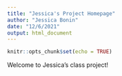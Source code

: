 ```yaml
---
title: "Jessica's Project Homepage"
author: "Jessica Bonin"
date: "12/6/2021"
output: html_document
---
```


```r
knitr::opts_chunk$set(echo = TRUE)
```

Welcome to Jessica's class project!